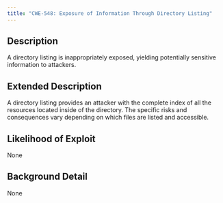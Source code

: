```yaml
---
title: "CWE-548: Exposure of Information Through Directory Listing"
---
```


## Description
A directory listing is inappropriately exposed, yielding potentially sensitive information to attackers.

## Extended Description
A directory listing provides an attacker with the complete index of all the resources located inside of the directory. The specific risks and consequences vary depending on which files are listed and accessible.

## Likelihood of Exploit
None

## Background Detail
None
        